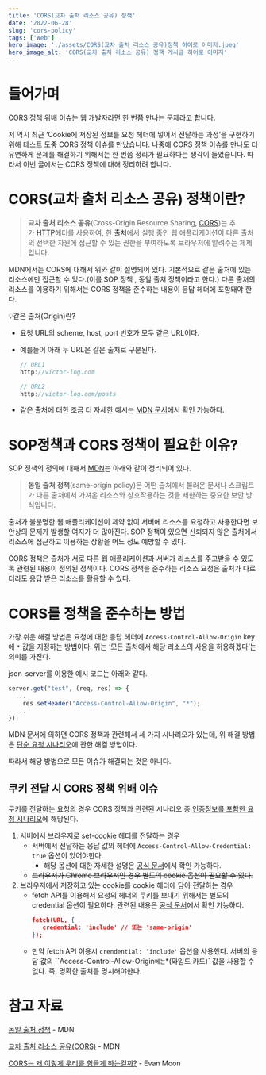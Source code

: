 ```yaml
---
title: 'CORS(교차 출처 리소스 공유) 정책'
date: '2022-06-28'
slug: 'cors-policy'
tags: ['Web']
hero_image: './assets/CORS(교차_출처_리소스_공유)정책_히어로_이미지.jpeg'
hero_image_alt: 'CORS(교차 출처 리소스 공유) 정책 게시글 히어로 이미지'
---
```


# 들어가며

CORS 정책 위배 이슈는 웹 개발자라면 한 번쯤 만나는 문제라고 합니다.

저 역시 최근 ‘Cookie에 저장된 정보를 요청 헤더에 넣어서 전달하는 과정’을 구현하기 위해 테스트 도중 CORS 정책 이슈를 만났습니다. 나중에 CORS 정책 이슈를 만나도 더 유연하게 문제를 해결하기 위해서는 한 번쯤 정리가 필요하다는 생각이 들었습니다. 따라서 이번 글에서는 CORS 정책에 대해 정리하려 합니다.

# CORS(교차 출처 리소스 공유) 정책이란?

> **교차 출처 리소스 공유**(Cross-Origin Resource Sharing, [CORS](https://developer.mozilla.org/ko/docs/Glossary/CORS))는 추가 [HTTP](https://developer.mozilla.org/ko/docs/Glossary/HTTP)헤더를 사용하여, 한 [출처](https://developer.mozilla.org/ko/docs/Glossary/Origin)에서 실행 중인 웹 애플리케이션이 다른 출처의 선택한 자원에 접근할 수 있는 권한을 부여하도록 브라우저에 알려주는 체제입니다.

MDN에서는 CORS에 대해서 위와 같이 설명되어 있다. 기본적으로 같은 출처에 있는 리소스에만 접근할 수 있다.(이를 SOP 정책 , 동일 출처 정책이라고 한다.) 다른 출처의 리소스를 이용하기 위해서는 CORS 정책을 준수하는 내용이 응답 헤더에 포함돼야 한다.

💡같은 출처(Origin)란?

- 요청 URL의 scheme, host, port 번호가 모두 같은 URL이다.
- 예를들어 아래 두 URL은 같은 출처로 구분된다.

  ```jsx
  // URL1
  http://victor-log.com

  // URL2
  http://victor-log.com/posts
  ```

- 같은 출처에 대한 조금 더 자세한 예시는 [MDN 문서](https://developer.mozilla.org/ko/docs/Web/Security/Same-origin_policy#%EC%B6%9C%EC%B2%98%EC%9D%98_%EC%A0%95%EC%9D%98)에서 확인 가능하다.

# SOP정책과 CORS 정책이 필요한 이유?

SOP 정책의 정의에 대해서 [MDN](https://developer.mozilla.org/ko/docs/Web/Security/Same-origin_policy#%EC%B6%9C%EC%B2%98%EC%9D%98_%EC%A0%95%EC%9D%98)는 아래와 같이 정리되어 있다.

> **동일 출처 정책**(same-origin policy)은 어떤 출처에서 불러온 문서나 스크립트가 다른 출처에서 가져온 리소스와 상호작용하는 것을 제한하는 중요한 보안 방식입니다.

출처가 불분명한 웹 애플리케이션이 제약 없이 서버에 리소스를 요청하고 사용한다면 보안상의 문제가 발생할 여지가 더 많아진다. SOP 정책이 있으면 신뢰되지 않은 출처에서 리소스에 접근하고 이용하는 상황을 어느 정도 예방할 수 있다.

CORS 정책은 출처가 서로 다른 웹 애플리케이션과 서버가 리소스를 주고받을 수 있도록 관련된 내용이 정의된 정책이다. CORS 정책을 준수하는 리소스 요청은 출처가 다르더라도 응답 받은 리소스를 활용할 수 있다.

# CORS를 정책을 준수하는 방법

가장 쉬운 해결 방법은 요청에 대한 응답 헤더에 `Access-Control-Allow-Origin` key에 `*` 값을 지정하는 방법이다. 위는 ‘모든 출처에서 해당 리소스의 사용을 허용하겠다’는 의미를 가진다.

json-server를 이용한 예시 코드는 아래와 같다.

```jsx
server.get("test", (req, res) => {
  ...
	res.setHeader("Access-Control-Allow-Origin", "*");
  ...
});
```

MDN 문서에 의하면 CORS 정책과 관련해서 세 가지 시나리오가 있는데, 위 해결 방법은 [단순 요청 시나리오](https://developer.mozilla.org/ko/docs/Web/HTTP/CORS#%EB%8B%A8%EC%88%9C_%EC%9A%94%EC%B2%ADsimple_requests)에 관한 해결 방법이다.

따라서 해당 방법으로 모든 이슈가 해결되는 것은 아니다.

## 쿠키 전달 시 CORS 정책 위배 이슈

쿠키를 전달하는 요청의 경우 CORS 정책과 관련된 시나리오 중 [인증정보를 포함한 요청 시나리오](https://developer.mozilla.org/ko/docs/Web/HTTP/CORS#%EC%9D%B8%EC%A6%9D%EC%A0%95%EB%B3%B4%EB%A5%BC_%ED%8F%AC%ED%95%A8%ED%95%9C_%EC%9A%94%EC%B2%AD)에 해당된다.

1. 서버에서 브라우저로 set-cookie 헤더를 전달하는 경우
   - 서버에서 전달하는 응답 값의 헤더에 `Access-Control-Allow-Credential: true` 옵션이 있어야한다.
     - 해당 옵션에 대한 자세한 설명은 [공식 문서](https://developer.mozilla.org/ko/docs/Web/HTTP/Headers/Access-Control-Allow-Credentials)에서 확인 가능하다.
   - ~~브라우저가 Chrome 브라우저인 경우 별도의 cookie 옵션이 필요할 수 있다.~~
2. 브라우저에서 저장하고 있는 cookie를 cookie 헤더에 담아 전달하는 경우
   - fetch API를 이용해서 요청의 헤더의 쿠키를 보내기 위해서는 별도의 credential 옵션이 필요하다. 관련된 내용은 [공식 문서](https://developer.mozilla.org/ko/docs/Web/API/Fetch_API/Using_Fetch#%EC%9E%90%EA%B2%A9_%EC%A6%9D%EB%AA%85%EC%9D%84_%ED%8F%AC%ED%95%A8%ED%95%9C_%EC%9A%94%EC%B2%AD_%EC%A0%84%EC%86%A1)에서 확인 가능하다.
     ```json
     fetch(URL, {
     	credential: 'include' // 또는 'same-origin'
     });
     ```
   - 만약 fetch API 이용시 `crendential: ‘include'` 옵션을 사용했다. 서버의 응답 값의 ``Access-Control-Allow-Origin` 에는 `*(와일드 카드)` 값을 사용할 수 없다. 즉, 명확한 출처를 명시해야한다.

# 참고 자료

[동일 출처 정책](https://developer.mozilla.org/ko/docs/Web/Security/Same-origin_policy) - MDN

[교차 출처 리소스 공유(CORS)](https://developer.mozilla.org/ko/docs/Web/HTTP/CORS) - MDN

[CORS는 왜 이렇게 우리를 힘들게 하는걸까?](https://evan-moon.github.io/2020/05/21/about-cors/) - Evan Moon
